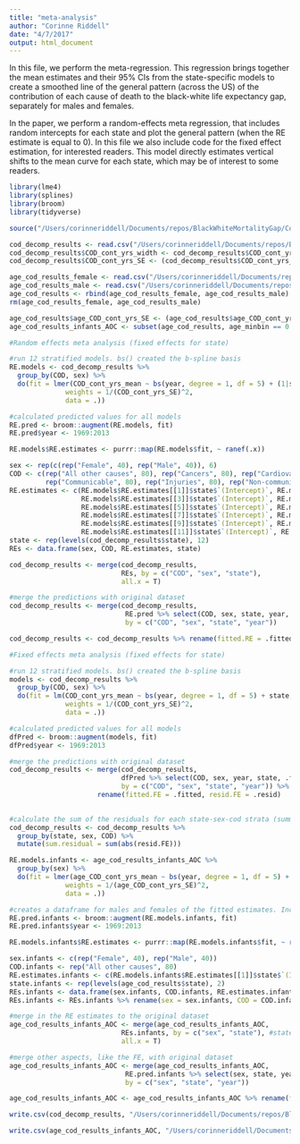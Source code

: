 ```yaml
---
title: "meta-analysis"
author: "Corinne Riddell"
date: "4/7/2017"
output: html_document
---
```


In this file, we perform the meta-regression. This regression brings together the mean estimates and their 95% CIs from the state-specific models to create a smoothed line of the general pattern (across the US) of the contribution of each cause of death to the black-white life expectancy gap, separately for males and females.

In the paper, we perform a random-effects meta regression, that includes random intercepts for each state and plot the general pattern (when the RE estimate is equal to 0). In this file we also include code for the fixed effect estimation, for interested readers. This model directly estimates vertical shifts to the mean curve for each state, which may be of interest to some readers.

```r
library(lme4)
library(splines)
library(broom)
library(tidyverse)

source("/Users/corinneriddell/Documents/repos/BlackWhiteMortalityGap/Code/life_expectancy_functions.R")
```

```r
cod_decomp_results <- read.csv("/Users/corinneriddell/Documents/repos/BlackWhiteMortalityGap/Results2/cod_decomp_results.csv")
cod_decomp_results$COD_cont_yrs_width <- cod_decomp_results$COD_cont_yrs_ucl - cod_decomp_results$COD_cont_yrs_lcl
cod_decomp_results$COD_cont_yrs_SE <- (cod_decomp_results$COD_cont_yrs_ucl - cod_decomp_results$COD_cont_yrs_lcl)/3.92

age_cod_results_female <- read.csv("/Users/corinneriddell/Documents/repos/BlackWhiteMortalityGap/Results2/age_cod_results_female.csv")
age_cod_results_male <- read.csv("/Users/corinneriddell/Documents/repos/BlackWhiteMortalityGap/Results2/age_cod_results_male.csv")
age_cod_results <- rbind(age_cod_results_female, age_cod_results_male)
rm(age_cod_results_female, age_cod_results_male)

age_cod_results$age_COD_cont_yrs_SE <- (age_cod_results$age_COD_cont_yrs_ucl - age_cod_results$age_COD_cont_yrs_lcl)/3.92
age_cod_results_infants_AOC <- subset(age_cod_results, age_minbin == 0 & COD == "All other causes")
```

```r
#Random effects meta analysis (fixed effects for state)

#run 12 stratified models. bs() created the b-spline basis
RE.models <- cod_decomp_results %>% 
  group_by(COD, sex) %>%
  do(fit = lmer(COD_cont_yrs_mean ~ bs(year, degree = 1, df = 5) + (1|state),
              weights = 1/(COD_cont_yrs_SE)^2, 
              data = .)) 

#calculated predicted values for all models
RE.pred <- broom::augment(RE.models, fit)
RE.pred$year <- 1969:2013

RE.models$RE.estimates <- purrr::map(RE.models$fit, ~ ranef(.x))

sex <- rep(c(rep("Female", 40), rep("Male", 40)), 6)
COD <- c(rep("All other causes", 80), rep("Cancers", 80), rep("Cardiovascular", 80),
         rep("Communicable", 80), rep("Injuries", 80), rep("Non-communicable", 80))
RE.estimates <- c(RE.models$RE.estimates[[1]]$state$`(Intercept)`, RE.models$RE.estimates[[2]]$state$`(Intercept)`, 
                  RE.models$RE.estimates[[3]]$state$`(Intercept)`, RE.models$RE.estimates[[4]]$state$`(Intercept)`, 
                  RE.models$RE.estimates[[5]]$state$`(Intercept)`, RE.models$RE.estimates[[6]]$state$`(Intercept)`, 
                  RE.models$RE.estimates[[7]]$state$`(Intercept)`, RE.models$RE.estimates[[8]]$state$`(Intercept)`, 
                  RE.models$RE.estimates[[9]]$state$`(Intercept)`, RE.models$RE.estimates[[10]]$state$`(Intercept)`,
                  RE.models$RE.estimates[[11]]$state$`(Intercept)`, RE.models$RE.estimates[[12]]$state$`(Intercept)`)
state <- rep(levels(cod_decomp_results$state), 12)
REs <- data.frame(sex, COD, RE.estimates, state)

cod_decomp_results <- merge(cod_decomp_results,
                            REs, by = c("COD", "sex", "state"),
                            all.x = T)

#merge the predictions with original dataset
cod_decomp_results <- merge(cod_decomp_results, 
                             RE.pred %>% select(COD, sex, state, year, .fitted, .resid, .fixed), 
                             by = c("COD", "sex", "state", "year"))

cod_decomp_results <- cod_decomp_results %>% rename(fitted.RE = .fitted, fixed.from.RE = .fixed, resid.RE = .resid)
```

```r
#Fixed effects meta analysis (fixed effects for state)

#run 12 stratified models. bs() created the b-spline basis
models <- cod_decomp_results %>% 
  group_by(COD, sex) %>%
  do(fit = lm(COD_cont_yrs_mean ~ bs(year, degree = 1, df = 5) + state,
              weights = 1/(COD_cont_yrs_SE)^2, 
              data = .)) 

#calculated predicted values for all models
dfPred <- broom::augment(models, fit)
dfPred$year <- 1969:2013

#merge the predictions with original dataset
cod_decomp_results <- merge(cod_decomp_results, 
                            dfPred %>% select(COD, sex, year, state, .fitted, .resid), 
                            by = c("COD", "sex", "state", "year")) %>%
                      rename(fitted.FE = .fitted, resid.FE = .resid)
  

#calculate the sum of the residuals for each state-sex-cod strata (summed over years)
cod_decomp_results <- cod_decomp_results %>% 
  group_by(state, sex, COD) %>%
  mutate(sum.residual = sum(abs(resid.FE)))
```

```r
RE.models.infants <- age_cod_results_infants_AOC %>% 
  group_by(sex) %>%
  do(fit = lmer(age_COD_cont_yrs_mean ~ bs(year, degree = 1, df = 5) + (1|state),
              weights = 1/(age_COD_cont_yrs_SE)^2, 
              data = .)) 

#creates a dataframe for males and females of the fitted estimates. Includes state variable, but we need to add on the year variable
RE.pred.infants <- broom::augment(RE.models.infants, fit)
RE.pred.infants$year <- 1969:2013

RE.models.infants$RE.estimates <- purrr::map(RE.models.infants$fit, ~ ranef(.x))

sex.infants <- c(rep("Female", 40), rep("Male", 40))
COD.infants <- rep("All other causes", 80)
RE.estimates.infants <- c(RE.models.infants$RE.estimates[[1]]$state$`(Intercept)`, RE.models.infants$RE.estimates[[2]]$state$`(Intercept)`)
state.infants <- rep(levels(age_cod_results$state), 2)
REs.infants <- data.frame(sex.infants, COD.infants, RE.estimates.infants, state.infants)
REs.infants <- REs.infants %>% rename(sex = sex.infants, COD = COD.infants, RE.estimates = RE.estimates.infants, state = state.infants)

#merge in the RE estimates to the original dataset
age_cod_results_infants_AOC <- merge(age_cod_results_infants_AOC,
                            REs.infants, by = c("sex", "state"), #state-specific REs; don't need time for merge (because time fixed)
                            all.x = T)

#merge other aspects, like the FE, with original dataset
age_cod_results_infants_AOC <- merge(age_cod_results_infants_AOC, 
                             RE.pred.infants %>% select(sex, state, year, .fitted, .resid, .fixed), 
                             by = c("sex", "state", "year"))

age_cod_results_infants_AOC <- age_cod_results_infants_AOC %>% rename(fitted.RE = .fitted, fixed.from.RE = .fixed, resid.RE = .resid)
```

```r
write.csv(cod_decomp_results, "/Users/corinneriddell/Documents/repos/BlackWhiteMortalityGap/Results2/cod_decomp_results.csv")

write.csv(age_cod_results_infants_AOC, "/Users/corinneriddell/Documents/repos/BlackWhiteMortalityGap/Results2/age_cod_results_infants_AOC.csv")
```

